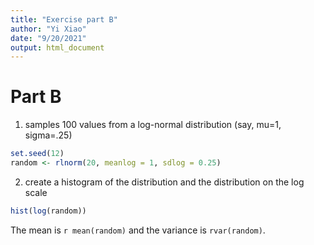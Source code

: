 ```yaml
---
title: "Exercise part B"
author: "Yi Xiao"
date: "9/20/2021"
output: html_document
---
```


# Part B

1. samples 100 values from a log-normal distribution (say, mu=1, sigma=.25)
```r
set.seed(12)
random <- rlnorm(20, meanlog = 1, sdlog = 0.25)
```

2. create a histogram of the distribution and the distribution on the log scale
```r
hist(log(random))
```

The mean is `r mean(random)` and the variance is `rvar(random)`.